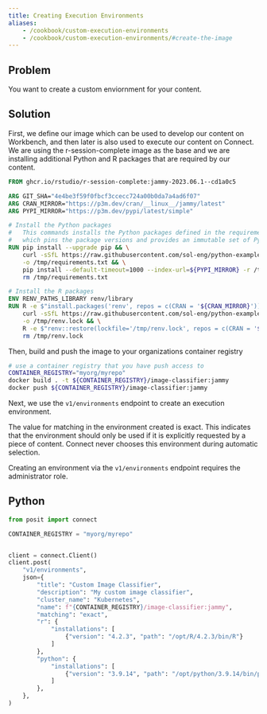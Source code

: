 ```yaml
---
title: Creating Execution Environments
aliases:
    - /cookbook/custom-execution-environments
    - /cookbook/custom-execution-environments/#create-the-image
---
```



## Problem

You want to create a custom enviornment for your content.

## Solution

First, we define our image which can be used to develop our content on Workbench, and then later is also used to execute our content on Connect. We are using the r-session-complete image as the base and we are installing additional Python and R packages that are required by our content.

```Dockerfile
FROM ghcr.io/rstudio/r-session-complete:jammy-2023.06.1--cd1a0c5

ARG GIT_SHA="4e4be3f59f0fbcf3ccecc724a00b0da7a4ad6f07"
ARG CRAN_MIRROR="https://p3m.dev/cran/__linux__/jammy/latest"
ARG PYPI_MIRROR="https://p3m.dev/pypi/latest/simple"

# Install the Python packages
#   This commands installs the Python packages defined in the requirements.txt
#   which pins the package versions and provides an immutable set of Python dependencies.
RUN pip install --upgrade pip && \
    curl -sSfL https://raw.githubusercontent.com/sol-eng/python-examples/${GIT_SHA}/reticulated-image-classifier/requirements.txt \
    -o /tmp/requirements.txt && \
    pip install --default-timeout=1000 --index-url=${PYPI_MIRROR} -r /tmp/requirements.txt && \
    rm /tmp/requirements.txt

# Install the R packages
ENV RENV_PATHS_LIBRARY renv/library
RUN R -e $"install.packages('renv', repos = c(CRAN = '${CRAN_MIRROR}'))" && \
    curl -sSfL https://raw.githubusercontent.com/sol-eng/python-examples/${GIT_SHA}/reticulated-image-classifier/renv.lock \
    -o /tmp/renv.lock && \
    R -e $"renv::restore(lockfile='/tmp/renv.lock', repos = c(CRAN = '${CRAN_MIRROR}'))" && \
    rm /tmp/renv.lock
```

Then, build and push the image to your organizations container registry

```bash
# use a container registry that you have push access to
CONTAINER_REGISTRY="myorg/myrepo"
docker build . -t ${CONTAINER_REGISTRY}/image-classifier:jammy
docker push ${CONTAINER_REGISTRY}/image-classifier:jammy
```

Next, we use the `v1/environments` endpoint to create an execution environment.

:::{.callout-note}
The value for matching in the environment created is exact. This indicates that the environment should only be used if it is explicitly requested by a piece of content. Connect never chooses this environment during automatic selection.
:::

:::{.callout-warning}
Creating an environment via the `v1/environments` endpoint requires the administrator role.
:::

::: {.panel-tabset group="language"}

## Python

```python
from posit import connect

CONTAINER_REGISTRY = "myorg/myrepo"


client = connect.Client()
client.post(
    "v1/environments",
    json={
        "title": "Custom Image Classifier",
        "description": "My custom image classifier",
        "cluster_name": "Kubernetes",
        "name": f"{CONTAINER_REGISTRY}/image-classifier:jammy",
        "matching": "exact",
        "r": {
            "installations": [
                {"version": "4.2.3", "path": "/opt/R/4.2.3/bin/R"}
            ]
        },
        "python": {
            "installations": [
                {"version": "3.9.14", "path": "/opt/python/3.9.14/bin/python"}
            ]
        },
    },
)

```

<!-- ## R

TODO -->

:::
